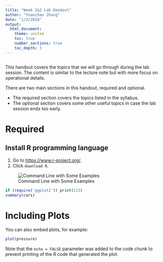 ```yaml
---
title: "Week 1&2 Lab Handout"
author: "Yuanchao Zhang"
date: "1/3/2018"
output: 
  html_document:
    theme: united
    toc: true
    number_sections: true
    toc_depth: 3
---
```


```r

```

This handout covers the topics that we will go through during the lab session. The content is similar to the lecture note but with more focus on operational details. 

There are two main sections in this handout, required and optional. 

* The required section covers the topics listed in the syllabus. 
* The optional section covers some other useful topics in case the lab session ends too early. 

# Required

## Install R programming language

1. Go to <https://www.r-project.org/>. 
2. Click `download R`. 

![Command Line with Some Examples]()


```r
if (require('ggplot2')) print(123)
summary(cars)
```

# Including Plots

You can also embed plots, for example:

```r
plot(pressure)
```

Note that the `echo = FALSE` parameter was added to the code chunk to prevent printing of the R code that generated the plot.
